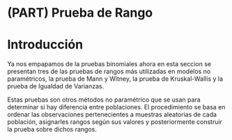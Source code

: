 # (PART) Prueba de Rango {-}

# Introducción {-}

Ya nos empapamos de la pruebas binomiales ahora en esta seccion se presentan tres de las pruebas de rangos más utilizadas en modelos no paramétricos, la prueba de Mann y Witney,  la prueba de Kruskal-Wallis y la prueba de Igualdad de Varianzas.

Estas pruebas son otros métodos no paramétrico que se usan para determinar si hay diferencia entre poblaciones. El procedimiento se basa en ordenar las observaciones pertenecientes a muestras aleatorias de cada población, asignarles rangos según sus valores y posteriormente construir la prueba sobre dichos rangos. 